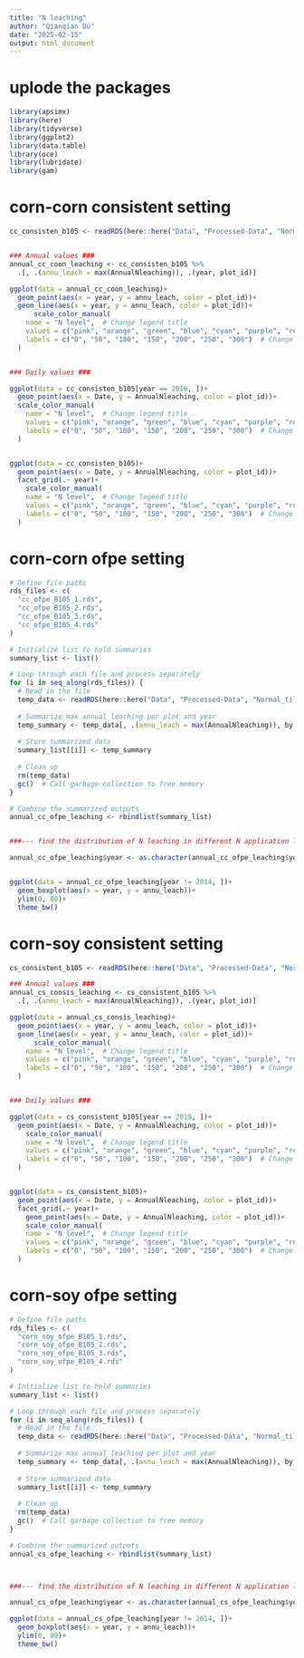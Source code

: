 ```yaml
---
title: "N leaching"
author: "Qianqian Du"
date: "2025-02-15"
output: html_document
---
```


# uplode the packages
```r
library(apsimx)
library(here)
library(tidyverse)
library(ggplot2)
library(data.table)
library(oce)
library(lubridate)
library(gam)
``` 

# corn-corn consistent setting
```r

cc_consisten_b105 <- readRDS(here::here("Data", "Processed-Data", "Normal_till", "cc_consistent_B105.rds"))


### Annual values ###
annual_cc_coon_leaching <- cc_consisten_b105 %>% 
  .[, .(annu_leach = max(AnnualNleaching)), .(year, plot_id)]

ggplot(data = annual_cc_coon_leaching)+
  geom_point(aes(x = year, y = annu_leach, color = plot_id))+
  geom_line(aes(x = year, y = annu_leach, color = plot_id))+
      scale_color_manual(
    name = "N level",  # Change legend title
    values = c("pink", "orange", "green", "blue", "cyan", "purple", "red"), # Adjust colors if needed
    labels = c("0", "50", "100", "150", "200", "250", "300")  # Change labels
  )


### Daily values ###

ggplot(data = cc_consisten_b105[year == 2016, ])+
  geom_point(aes(x = Date, y = AnnualNleaching, color = plot_id))+
  scale_color_manual(
    name = "N level",  # Change legend title
    values = c("pink", "orange", "green", "blue", "cyan", "purple", "red"), # Adjust colors if needed
    labels = c("0", "50", "100", "150", "200", "250", "300")  # Change labels
  )


ggplot(data = cc_consisten_b105)+
  geom_point(aes(x = Date, y = AnnualNleaching, color = plot_id))+
  facet_grid(.~ year)+
    scale_color_manual(
    name = "N level",  # Change legend title
    values = c("pink", "orange", "green", "blue", "cyan", "purple", "red"), # Adjust colors if needed
    labels = c("0", "50", "100", "150", "200", "250", "300")  # Change labels
  )


```


# corn-corn ofpe setting
```r


# Define file paths
rds_files <- c(
  "cc_ofpe_B105_1.rds",
  "cc_ofpe_B105_2.rds",
  "cc_ofpe_B105_3.rds",
  "cc_ofpe_B105_4.rds"
)

# Initialize list to hold summaries
summary_list <- list()

# Loop through each file and process separately
for (i in seq_along(rds_files)) {
  # Read in the file
  temp_data <- readRDS(here::here("Data", "Processed-Data", "Normal_till", rds_files[i]))
  
  # Summarize max annual leaching per plot and year
  temp_summary <- temp_data[, .(annu_leach = max(AnnualNleaching)), by = .(year, plot_id)]
  
  # Store summarized data
  summary_list[[i]] <- temp_summary
  
  # Clean up
  rm(temp_data)
  gc()  # Call garbage collection to free memory
}

# Combine the summarized outputs
annual_cc_ofpe_leaching <- rbindlist(summary_list)


###--- find the distribution of N leaching in different N application levels ---###

annual_cc_ofpe_leaching$year <- as.character(annual_cc_ofpe_leaching$year)


ggplot(data = annual_cc_ofpe_leaching[year != 2014, ])+
  geom_boxplot(aes(x = year, y = annu_leach))+
  ylim(0, 80)+
  theme_bw()


```

# corn-soy consistent setting
```r

cs_consistent_b105 <- readRDS(here::here("Data", "Processed-Data", "Normal_till","corn_soy_consistent_B105.rds"))

### Annual values ###
annual_cs_consis_leaching <- cs_consistent_b105 %>% 
  .[, .(annu_leach = max(AnnualNleaching)), .(year, plot_id)]

ggplot(data = annual_cs_consis_leaching)+
  geom_point(aes(x = year, y = annu_leach, color = plot_id))+
  geom_line(aes(x = year, y = annu_leach, color = plot_id))+
      scale_color_manual(
    name = "N level",  # Change legend title
    values = c("pink", "orange", "green", "blue", "cyan", "purple", "red"), # Adjust colors if needed
    labels = c("0", "50", "100", "150", "200", "250", "300")  # Change labels
  )


### Daily values ###

ggplot(data = cs_consistent_b105[year == 2019, ])+
  geom_point(aes(x = Date, y = AnnualNleaching, color = plot_id))+
    scale_color_manual(
    name = "N level",  # Change legend title
    values = c("pink", "orange", "green", "blue", "cyan", "purple", "red"), # Adjust colors if needed
    labels = c("0", "50", "100", "150", "200", "250", "300")  # Change labels
  )


ggplot(data = cs_consistent_b105)+
  geom_point(aes(x = Date, y = AnnualNleaching, color = plot_id))+
  facet_grid(.~ year)+
    geom_point(aes(x = Date, y = AnnualNleaching, color = plot_id))+
    scale_color_manual(
    name = "N level",  # Change legend title
    values = c("pink", "orange", "green", "blue", "cyan", "purple", "red"), # Adjust colors if needed
    labels = c("0", "50", "100", "150", "200", "250", "300")  # Change labels
  )

```

# corn-soy ofpe setting
```r

# Define file paths
rds_files <- c(
  "corn_soy_ofpe_B105_1.rds",
  "corn_soy_ofpe_B105_2.rds",
  "corn_soy_ofpe_B105_3.rds",
  "corn_soy_ofpe_B105_4.rds"
)

# Initialize list to hold summaries
summary_list <- list()

# Loop through each file and process separately
for (i in seq_along(rds_files)) {
  # Read in the file
  temp_data <- readRDS(here::here("Data", "Processed-Data", "Normal_till", rds_files[i]))
  
  # Summarize max annual leaching per plot and year
  temp_summary <- temp_data[, .(annu_leach = max(AnnualNleaching)), by = .(year, plot_id)]
  
  # Store summarized data
  summary_list[[i]] <- temp_summary
  
  # Clean up
  rm(temp_data)
  gc()  # Call garbage collection to free memory
}

# Combine the summarized outputs
annual_cs_ofpe_leaching <- rbindlist(summary_list)



###--- find the distribution of N leaching in different N application levels ---###

annual_cs_ofpe_leaching$year <- as.character(annual_cs_ofpe_leaching$year)

ggplot(data = annual_cs_ofpe_leaching[year != 2014, ])+
  geom_boxplot(aes(x = year, y = annu_leach))+
  ylim(0, 80)+
  theme_bw()


```













